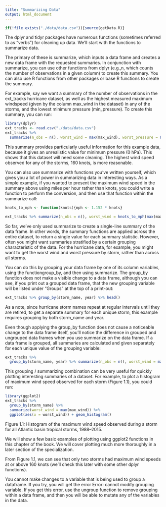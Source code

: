 ```yaml
---
title: "Summarizing Data"
output: html_document
---
```

```r
if(!file.exists("./data/data.csv")){source(getData.R)}
```

The dplyr and tidyr packages have numerous functions (sometimes referred to as “verbs”) for cleaning up data. We’ll start with the functions to summarize data.

The primary of these is summarize, which inputs a data frame and creates a new data frame with the requested summaries. In conjunction with summarize, you can use other functions from dplyr (e.g.,n, which counts the number of observations in a given column) to create this summary. You can also use R functions from other packages or base R functions to create the summary.

For example, say we want a summary of the number of observations in the ext_tracks hurricane dataset, as well as the highest measured maximum windspeed (given by the column max_wind in the dataset) in any of the storms, and the lowest minimum pressure (min_pressure). To create this summary, you can run:
```r
library(dplyr)
ext_tracks <- read.csv("./data/data.csv")
ext_tracks %>%
  summarize(n_obs = n(), worst_wind = max(max_wind), worst_pressure = min(min_pressure))
```
This summary provides particularly useful information for this example data, because it gives an unrealistic value for minimum pressure (0 hPa). This shows that this dataset will need some cleaning. The highest wind speed observed for any of the storms, 160 knots, is more reasonable.

You can also use summarize with functions you’ve written yourself, which gives you a lot of power in summarizing data in interesting ways. As a simple example, if you wanted to present the maximum wind speed in the summary above using miles per hour rather than knots, you could write a function to perform the conversion, and then use that function within the summarize call:
```r
knots_to_mph <- function(knots){mph <- 1.152 * knots}

ext_tracks %>% summarize(n_obs = n(), worst_wind = knots_to_mph(max(max_wind)), worst_pressure = min(min_pressure))
```
So far, we’ve only used summarize to create a single-line summary of the data frame. In other words, the summary functions are applied across the entire dataset, to return a single value for each summary statistic. However, often you might want summaries stratified by a certain grouping characteristic of the data. For the hurricane data, for example, you might want to get the worst wind and worst pressure by storm, rather than across all storms.

You can do this by grouping your data frame by one of its column variables, using the functiongroup_by, and then using summarize. The group_by function does not make a visible change to a data frame, although you can see, if you print out a grouped data frame, that the new grouping variable will be listed under “Groups” at the top of a print-out:
```r
ext_tracks %>% group_by(storm_name, year) %>% head()
```
As a note, since hurricane storm names repeat at regular intervals until they are retired, to get a separate summary for each unique storm, this example requires grouping by both storm_name and year.

Even though applying the group_by function does not cause a noticeable change to the data frame itself, you’ll notice the difference in grouped and ungrouped data frames when you use summarize on the data frame. If a data frame is grouped, all summaries are calculated and given separately for each unique value of the grouping variable:
```r
ext_tracks %>%
  group_by(storm_name, year) %>% summarize(n_obs = n(), worst_wind = max(max_wind), worst_pressure = min(min_pressure))
```
This grouping / summarizing combination can be very useful for quickly plotting interesting summaries of a dataset. For example, to plot a histogram of maximum wind speed observed for each storm (Figure 1.1), you could run:
```r
library(ggplot2)
ext_tracks %>%
  group_by(storm_name) %>%
  summarize(worst_wind = max(max_wind)) %>%
  ggplot(aes(x = worst_wind)) + geom_histogram() 
```

Figure 1.1: Histogram of the maximum wind speed observed during a storm for all Atlantic basin tropical storms, 1988–2015.

We will show a few basic examples of plotting using ggplot2 functions in this chapter of the book. We will cover plotting much more thoroughly in a later section of the specialization.

From Figure 1.1, we can see that only two storms had maximum wind speeds at or above 160 knots (we’ll check this later with some other dplyr functions).

You cannot make changes to a variable that is being used to group a dataframe. If you try, you will get the error Error: cannot modify grouping variable. If you get this error, use the ungroup function to remove grouping within a data frame, and then you will be able to mutate any of the variables in the data.


